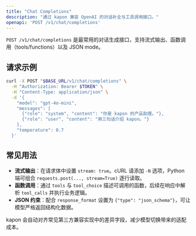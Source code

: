 ```yaml
---
title: "Chat Completions"
description: "通过 kapon 兼容 OpenAI 的对话补全与工具调用接口。"
openapi: 'POST /v1/chat/completions'
---
```


<style>
{`
  /* 仅本页：缩小正文字体（不影响代码块） */
  #chatcom-page p,
  #chatcom-page li,
  #chatcom-page blockquote {
    font-size: 0.95rem;
    line-height: 1.65;
  }
  #chatcom-page h2 {
    font-size: 1.15rem;
  }
`}
</style>

<div id="chatcom-page">

`POST /v1/chat/completions` 是最常用的对话生成接口，支持流式输出、函数调用（tools/functions）以及 JSON mode。

## 请求示例

```bash
curl -X POST "$BASE_URL/v1/chat/completions" \
  -H "Authorization: Bearer $TOKEN" \
  -H "Content-Type: application/json" \
  -d '{
    "model": "gpt-4o-mini",
    "messages": [
      {"role": "system", "content": "你是 kapon 的产品助理。"},
      {"role": "user", "content": "用三句话介绍 kapon。"}
    ],
    "temperature": 0.7
  }'
```

## 常见用法

- **流式输出**：在请求体中设置 `stream: true`。cURL 请添加 `-N` 选项，Python 端可组合 `requests.post(..., stream=True)` 逐行读取。
- **函数调用**：通过 `tools` 与 `tool_choice` 描述可调用的函数，后续在响应中解析 `tool_calls` 并执行业务逻辑。
- **JSON 约束**：配合 `response_format` 设置为 `{"type": "json_schema"}`，可让模型严格返回结构化数据。

<Callout type="info">
  kapon 会自动对齐常见第三方兼容实现中的差异字段，减少模型切换带来的适配成本。
</Callout>

</div>
